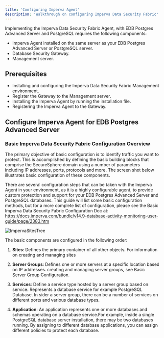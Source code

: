 ```yaml
---
title: 'Configuring Imperva Agent'
description: 'Walkthrough on configuring Imperva Data Security Fabric'
---
```


Implementing the Imperva Data Security Fabric Agent, with EDB Postgres Advanced Server and PostgreSQL requires the following components:
- Imperva Agent installed on the same server as your EDB Postgres Advanced Server or PostgreSQL server.   
- Database Security Gateway.
- Management server.

## Prerequisites

- Installing and configuring the Imperva Data Security Fabric Management environment.
- Register the Gateway to the Management server.
- Installing the Imperva Agent by running the installation file.
- Registering the Imperva Agent to the Gateway.

## Configure Imperva Agent for EDB Postgres Advanced Server 

### Basic Imperva Data Security Fabric Configuration Overview

The primary objective of basic configuration is to identify traffic you want to protect. This is accomplished by defining the basic building blocks that comprise the SecureSphere domain using a number of parameters including IP addresses, ports, protocols and more. The screen shot below illustrates basic configuration of these components.

There are several configuration steps that can be taken with the Imperva Agent in your environment, as it is a highly configurable agent, to provide custom protection and support for your EDB Postgres Advanced Server and PostgreSQL databases.  This guide will list some basic configuration methods, but for a more complete list of configuration, please see the Basic Imperva Data Security Fabric Configuration Doc at: 
https://docs.imperva.com/bundle/v14.9-database-activity-monitoring-user-guide/page/2383.htm

   ![ImpervaSitesTree](Images/ImpervaSitesTree.png)

The basic components are configured in the following order:

1. **Sites**: Defines the primary container of all other objects. For information on creating and managing sites

2. **Server Groups**: Defines one or more servers at a specific location based on IP addresses. creating and managing server groups, see Basic Server Group Configuration.

3. **Services**: Define a service type hosted by a server group based on service. Represents a database service for example PostgreSQL Database. In sider a server group, there can be a number of services on different ports and
    various database types.

4. **Application**: An application represents one or more databases and schemas operating on a database service.For example, inside a single PostgreSQL database server installation, there may be two databases running. By assigning to different database applications, you can assign different policies to protect each database.